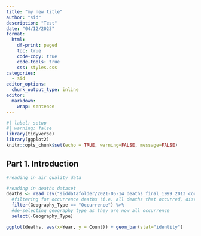 ```yaml
---
title: "my new title"
author: "sid"
description: "Test"
date: "04/12/2023"
format:
  html:
    df-print: paged
    toc: true
    code-copy: true
    code-tools: true
    css: styles.css
categories:
  - sid
editor_options:
  chunk_output_type: inline
editor:
  markdown:
    wrap: sentence
---
```


```r
#| label: setup
#| warning: false
library(tidyverse)
library(ggplot2)
knitr::opts_chunk$set(echo = TRUE, warning=FALSE, message=FALSE)
```

## Part 1. Introduction


```r
#reading in air quality data

#reading in deaths dataset
deaths <- read_csv("siddatafolder/2021-05-14_deaths_final_1999_2013_county_year_sup.csv") %>%
  #filtering for occurrence deaths (i.e. all deaths that occurred, disregarding residence)
  filter(Geography_Type == "Occurrence") %>%
  #de-selecting geography type as they are now all occurrence
  select(-Geography_Type)

ggplot(deaths, aes(x=Year, y = Count)) + geom_bar(stat="identity")
```
